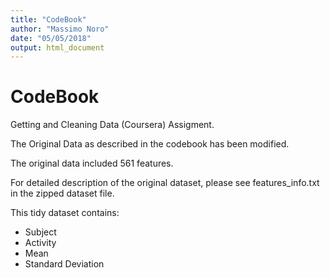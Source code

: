 ```yaml
---
title: "CodeBook"
author: "Massimo Noro"
date: "05/05/2018"
output: html_document
---
```


# CodeBook

Getting and Cleaning Data (Coursera) Assigment. 

The Original Data as described in the codebook has been modified.

The original data included 561 features. 

For detailed description of the original dataset, please see features_info.txt in the zipped dataset file.

This tidy dataset contains:

* Subject
* Activity
* Mean
* Standard Deviation

